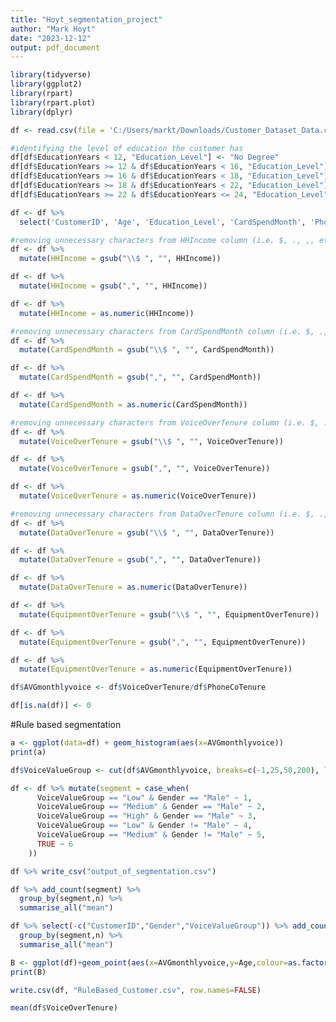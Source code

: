 ---
title: "Hoyt_segmentation_project"
author: "Mark Hoyt"
date: "2023-12-12"
output: pdf_document
---

```{r}
library(tidyverse)
library(ggplot2)
library(rpart)
library(rpart.plot)
library(dplyr)

df <- read.csv(file = 'C:/Users/markt/Downloads/Customer_Dataset_Data.csv')
```

```{r}
#identifying the level of education the customer has
df[df$EducationYears < 12, "Education_Level"] <- "No Degree"
df[df$EducationYears >= 12 & df$EducationYears < 16, "Education_Level"] <- "HS Diploma"
df[df$EducationYears >= 16 & df$EducationYears < 18, "Education_Level"] <- "Bachelors"
df[df$EducationYears >= 18 & df$EducationYears < 22, "Education_Level"] <- "Masters"
df[df$EducationYears >= 22 & df$EducationYears <= 24, "Education_Level"] <- "Doctorate"
```

```{r}
df <- df %>%
  select('CustomerID', 'Age', 'Education_Level', 'CardSpendMonth', 'PhoneCoTenure', 'VoiceOverTenure', 'EquipmentOverTenure', 'DataOverTenure', 'TVWatchingHours', 'HHIncome', 'Gender') 
```

```{r}
#removing unnecessary characters from HHIncome column (i.e. $, ., ,, etc.) and making it numeric
df <- df %>%
  mutate(HHIncome = gsub("\\$ ", "", HHIncome))

df <- df %>%
  mutate(HHIncome = gsub(",", "", HHIncome))

df <- df %>% 
  mutate(HHIncome = as.numeric(HHIncome))
```

```{r}
#removing unnecessary characters from CardSpendMonth column (i.e. $, ., ,, etc.) and making it numeric
df <- df %>%
  mutate(CardSpendMonth = gsub("\\$ ", "", CardSpendMonth))

df <- df %>%
  mutate(CardSpendMonth = gsub(",", "", CardSpendMonth))

df <- df %>% 
  mutate(CardSpendMonth = as.numeric(CardSpendMonth))
```

```{r}
#removing unnecessary characters from VoiceOverTenure column (i.e. $, ., ,, etc.) and making it numeric
df <- df %>%
  mutate(VoiceOverTenure = gsub("\\$ ", "", VoiceOverTenure))

df <- df %>%
  mutate(VoiceOverTenure = gsub(",", "", VoiceOverTenure))

df <- df %>% 
  mutate(VoiceOverTenure = as.numeric(VoiceOverTenure))
```

```{r}
#removing unnecessary characters from DataOverTenure column (i.e. $, ., ,, etc.) and making it numeric
df <- df %>%
  mutate(DataOverTenure = gsub("\\$ ", "", DataOverTenure))

df <- df %>%
  mutate(DataOverTenure = gsub(",", "", DataOverTenure))

df <- df %>% 
  mutate(DataOverTenure = as.numeric(DataOverTenure))
```

```{r}
df <- df %>%
  mutate(EquipmentOverTenure = gsub("\\$ ", "", EquipmentOverTenure))

df <- df %>%
  mutate(EquipmentOverTenure = gsub(",", "", EquipmentOverTenure))

df <- df %>% 
  mutate(EquipmentOverTenure = as.numeric(EquipmentOverTenure))
```

```{r}
df$AVGmonthlyvoice <- df$VoiceOverTenure/df$PhoneCoTenure

df[is.na(df)] <- 0

```

#Rule based segmentation
```{r}
a <- ggplot(data=df) + geom_histogram(aes(x=AVGmonthlyvoice))
print(a)
```

```{r}
df$VoiceValueGroup <- cut(df$AVGmonthlyvoice, breaks=c(-1,25,50,200), labels=c("Low","Medium","High"))
```

```{r}
df <- df %>% mutate(segment = case_when(
      VoiceValueGroup == "Low" & Gender == "Male" ~ 1,
      VoiceValueGroup == "Medium" & Gender == "Male" ~ 2,
      VoiceValueGroup == "High" & Gender == "Male" ~ 3,
      VoiceValueGroup == "Low" & Gender != "Male" ~ 4,
      VoiceValueGroup == "Medium" & Gender != "Male" ~ 5,
      TRUE ~ 6
    ))

df %>% write_csv("output_of_segmentation.csv")
```

```{r}
df %>% add_count(segment) %>%
  group_by(segment,n) %>% 
  summarise_all("mean")
```

```{r}
df %>% select(-c("CustomerID","Gender","VoiceValueGroup")) %>% add_count(segment) %>%
  group_by(segment,n) %>% 
  summarise_all("mean")
```

```{r}
B <- ggplot(df)+geom_point(aes(x=AVGmonthlyvoice,y=Age,colour=as.factor(segment)))
print(B)
```

```{r}
write.csv(df, "RuleBased_Customer.csv", row.names=FALSE)

mean(df$VoiceOverTenure)
```